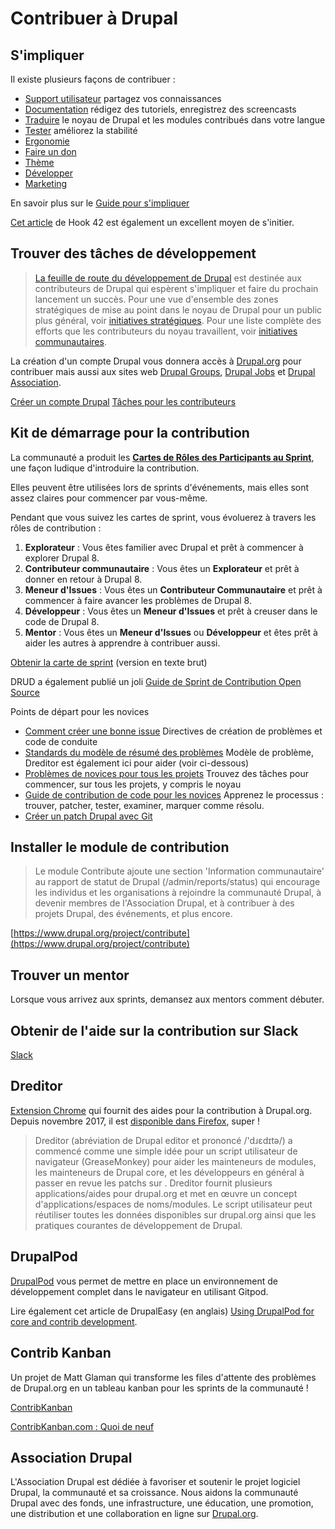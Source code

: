 # Contribuer à Drupal

## S'impliquer

Il existe plusieurs façons de contribuer :

* [Support utilisateur](https://www.drupal.org/contribute/support) partagez vos connaissances
* [Documentation](https://www.drupal.org/contribute/documentation) rédigez des tutoriels, enregistrez des screencasts
* [Traduire](https://www.drupal.org/contribute/translations) le noyau de Drupal et les modules contribués dans votre langue
* [Tester](https://www.drupal.org/contribute/testing) améliorez la stabilité
* [Ergonomie](https://www.drupal.org/community-initiatives/drupal-core/usability)
* [Faire un don](https://www.drupal.org/association/donate)
* [Thème](https://www.drupal.org/docs/7/theming/howto/customizing-core-andor-contributed-themes)
* [Développer](https://www.drupal.org/contribute/development)
* [Marketing](https://groups.drupal.org/marketing-drupal)

En savoir plus sur le [Guide pour s'impliquer](https://www.drupal.org/getting-involved-guide)

[Cet article](http://www.hook42.com/blog/never-just-patch) de Hook 42 est également un excellent moyen de s'initier.

## Trouver des tâches de développement

> [La feuille de route du développement de Drupal](https://www.drupal.org/core/roadmap) est destinée aux contributeurs de Drupal qui espèrent s'impliquer et faire du prochain lancement un succès. Pour une vue d'ensemble des zones stratégiques de mise au point dans le noyau de Drupal pour un public plus général, voir [initiatives stratégiques](https://www.drupal.org/strategic-initiatives). Pour une liste complète des efforts que les contributeurs du noyau travaillent, voir [initiatives communautaires](https://www.drupal.org/core/community-initiatives).

La création d'un compte Drupal vous donnera accès à [Drupal.org](https://www.drupal.org) pour contribuer mais aussi aux sites web [Drupal Groups](https://groups.drupal.org), [Drupal Jobs](https://jobs.drupal.org) et [Drupal Association](https://www.drupal.org/association).

[Créer un compte Drupal](https://register.drupal.org/user/register) [Tâches pour les contributeurs](https://www.drupal.org/contributor-tasks)

## Kit de démarrage pour la contribution

La communauté a produit les **[Cartes de Rôles des Participants au Sprint](https://www.drupal.org/sprint-task-cards)**, une façon ludique d'introduire la contribution.

Elles peuvent être utilisées lors de sprints d'événements, mais elles sont assez claires pour commencer par vous-même.

Pendant que vous suivez les cartes de sprint, vous évoluerez à travers les rôles de contribution :

1. **Explorateur** : Vous êtes familier avec Drupal et prêt à commencer à explorer Drupal 8.
2. **Contributeur communautaire** : Vous êtes un **Explorateur** et prêt à donner en retour à Drupal 8.
3. **Meneur d'Issues** : Vous êtes un **Contributeur Communautaire** et prêt à commencer à faire avancer les problèmes de Drupal 8.
4. **Développeur** : Vous êtes un **Meneur d'Issues** et prêt à creuser dans le code de Drupal 8.
5. **Mentor** : Vous êtes un **Meneur d'Issues** ou **Développeur** et êtes prêt à aider les autres à apprendre à contribuer aussi.

[Obtenir la carte de sprint](http://drupal-mentoring.github.io/drupal-contributor-roles/en/) (version en texte brut)

DRUD a également publié un joli [Guide de Sprint de Contribution Open Source](https://github.com/drud/sprint_guide/blob/master/brilliant-sprints.md)

Points de départ pour les novices

* [Comment créer une bonne issue](https://www.drupal.org/issue-queue/how-to)
Directives de création de problèmes et code de conduite
* [Standards du modèle de résumé des problèmes](https://www.drupal.org/node/1155816)
Modèle de problème, Dreditor est également ici pour aider (voir ci-dessous)
* [Problèmes de novices pour tous les projets](https://www.drupal.org/project/issues/search?text=&projects=&assigned=&submitted=&project_issue_followers=&status%5B%5D=1&status%5B%5D=13&status%5B%5D=8&issue_tags_op=%3D&issue_tags=Novice)
Trouvez des tâches pour commencer, sur tous les projets, y compris le noyau
* [Guide de contribution de code pour les novices](https://www.drupal.org/novice)
Apprenez le processus : trouver, patcher, tester, examiner, marquer comme résolu.
* [Créer un patch Drupal avec Git](https://www.drupal.org/node/707484)

## Installer le module de contribution

> Le module Contribute ajoute une section 'Information communautaire' au rapport de statut de Drupal (/admin/reports/status) qui encourage les individus et les organisations à rejoindre la communauté Drupal, à devenir membres de l'Association Drupal, et à contribuer à des projets Drupal, des événements, et plus encore.

[https://www.drupal.org/project/contribute](https://www.drupal.org/project/contribute)

## Trouver un mentor

Lorsque vous arrivez aux sprints, demansez aux mentors comment débuter.

## Obtenir de l'aide sur la contribution sur Slack

[Slack](https://www.drupal.org/slack)

## Dreditor

[Extension Chrome](https://chrome.google.com/webstore/detail/dreditor/dhdpoembhlojpmehepeadblhglloobao) qui fournit des aides pour la contribution à Drupal.org. Depuis novembre 2017, il est [disponible dans Firefox](https://www.millwoodonline.co.uk/blog/dreditor-for-firefox), super !

> Dreditor (abréviation de Drupal editor et prononcé /'dɹɛdɪtə/) a commencé comme une simple idée pour un script utilisateur de navigateur (GreaseMonkey) pour aider les mainteneurs de modules, les mainteneurs de Drupal core, et les développeurs en général à passer en revue les patchs sur . Dreditor fournit plusieurs applications/aides pour drupal.org et met en œuvre un concept d'applications/espaces de noms/modules. Le script utilisateur peut réutiliser toutes les données disponibles sur drupal.org ainsi que les pratiques courantes de développement de Drupal.

## DrupalPod

[DrupalPod](https://www.drupalpod.com) vous permet de mettre en place un environnement de développement complet dans le navigateur en utilisant Gitpod.

Lire également cet article de DrupalEasy (en anglais) 
[Using DrupalPod for core and contrib development](https://www.drupaleasy.com/blogs/ultimike/2023/12/using-drupalpod-core-and-contrib-development).

## Contrib Kanban

Un projet de Matt Glaman qui transforme les files d'attente des problèmes de Drupal.org en un tableau kanban pour les sprints de la communauté !

[ContribKanban](https://contribkanban.com)

[ContribKanban.com : Quoi de neuf](https://glamanate.com/blog/contribkanbancom-whats-next)

## Association Drupal

L'Association Drupal est dédiée à favoriser et soutenir le projet logiciel Drupal, la communauté et sa croissance. Nous aidons la communauté Drupal avec des fonds, une infrastructure, une éducation, une promotion, une distribution et une collaboration en ligne sur [Drupal.org](https://www.drupal.org/drupalorg).
